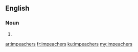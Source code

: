 ==English==

===Noun===
{{head|en}}

# {{plural of|impeacher}}

[[ar:impeachers]]
[[fr:impeachers]]
[[ku:impeachers]]
[[my:impeachers]]